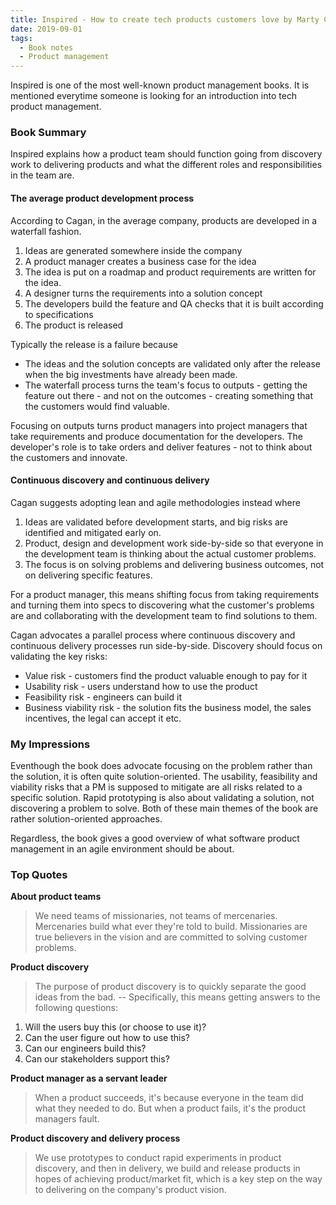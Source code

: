 ```yaml
---
title: Inspired - How to create tech products customers love by Marty Cagan
date: 2019-09-01
tags:
  - Book notes
  - Product management
---
```


Inspired is one of the most well-known product management books. It is mentioned everytime someone is looking for an introduction into tech product management.

### Book Summary
Inspired explains how a product team should function going from discovery work to delivering products and what the different roles and responsibilities in the team are.

#### The average product development process
According to Cagan, in the average company, products are developed in a waterfall fashion. 
1. Ideas are generated somewhere inside the company
2. A product manager creates a business case for the idea
3. The idea is put on a roadmap and product requirements are written for the idea.
4. A designer turns the requirements into a solution concept
5. The developers build the feature and QA checks that it is built according to specifications
6. The product is released

Typically the release is a failure because 
- The ideas and the solution concepts are validated only after the release when the big investments have already been made.
- The waterfall process turns the team's focus to outputs - getting the feature out there - and not on the outcomes - creating something that the customers would find valuable. 

Focusing on outputs turns product managers into project managers that take requirements and produce documentation for the developers. The developer's role is to take orders and deliver features - not to think about the customers and innovate. 

#### Continuous discovery and continuous delivery

Cagan suggests adopting lean and agile methodologies instead where
1. Ideas are validated before development starts, and big risks are identified and mitigated early on. 
2. Product, design and development work side-by-side so that everyone in the development team is thinking about the actual customer problems.
3. The focus is on solving problems and delivering business outcomes, not on delivering specific features.

For a product manager, this means shifting focus from taking requirements and turning them into specs to discovering what the customer's problems are and collaborating with the development team to find solutions to them. 

Cagan advocates a parallel process where continuous discovery and continuous delivery processes run side-by-side. Discovery should focus on validating the key risks:
- Value risk - customers find the product valuable enough to pay for it
- Usability risk - users understand how to use the product
- Feasibility risk - engineers can build it
- Business viability risk - the solution fits the business model, the sales incentives, the legal can accept it etc.

### My Impressions

Eventhough the book does advocate focusing on the problem rather than the solution, it is often quite solution-oriented. The usability, feasibility and viability risks that a PM is supposed to mitigate are all risks related to a specific solution. Rapid prototyping is also about validating a solution, not discovering a problem to solve. Both of these main themes of the book are rather solution-oriented approaches.

Regardless, the book gives a good overview of what software product management in an agile environment should be about.

### Top Quotes
**About product teams**
> We need teams of missionaries, not teams of mercenaries. Mercenaries build what ever they're told to build. Missionaries are true believers in the vision and are committed to solving customer problems.

**Product discovery**
> The purpose of product discovery is to quickly separate the good ideas from the bad. -- Specifically, this means getting answers to the following questions: 
1. Will the users buy this (or choose to use it)?
2. Can the user figure out how to use this?
3. Can our engineers build this?
4. Can our stakeholders support this?

**Product manager as a servant leader**
> When a product succeeds, it's because everyone in the team did what they needed to do. But when a product fails, it's the product managers fault.

**Product discovery and delivery process**
> We use prototypes to conduct rapid experiments in product discovery, and then in delivery, we build and release products in hopes of achieving product/market fit, which is a key step on the way to delivering on the company's product vision.



